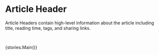 
<Meta title="Blocks / Article Header" />

# Article Header

Article Headers contain high-level information about the article including title, reading time, tags, and sharing links.

<br />

<Story name="Main">{stories.Main()}</Story>
